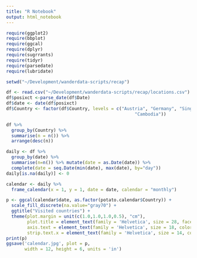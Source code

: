 ```yaml
---
title: "R Notebook"
output: html_notebook
---
```


```r
require(ggplot2)
require(bbplot)
require(ggcal)
require(dplyr)
require(sugrrants)
require(tidyr)
require(parsedate)
require(lubridate)

```


```r
setwd("~/Development/wanderdata-scripts/recap")
```


```r
df <- read.csv("~/Development/wanderdata-scripts/recap/locations.csv")
df$posixct <-parse_date(df$Date)
df$date <- date(df$posixct)
df$Country <- factor(df$Country, levels = c("Austria", "Germany", "Singapore", "Malaysia",  "Thailand", 
                                                 "Cambodia"))
```


```r
df %>% 
  group_by(Country) %>%
  summarise(n = n()) %>%
  arrange(desc(n))
```

```r
daily <- df %>%
  group_by(date) %>%
  summarise(n=n()) %>% mutate(date = as.Date(date)) %>%
  complete(date = seq.Date(min(date), max(date), by="day"))
daily[is.na(daily)] <- 0

```

```r
calendar <- daily %>%
  frame_calendar(x = 1, y = 1, date = date, calendar = "monthly")
```


```r
p <- ggcal(calendar$date, as.factor(potato.calendar$Country)) +
  scale_fill_discrete(na.value="gray70") +
  ggtitle("Visited countries") +
  theme(plot.margin = unit(c(1.0,1.0,1.0,0.5), "cm"),
        plot.title = element_text(family = 'Helvetica', size = 28, face = "bold", color = "#222222"),
        axis.text = element_text(family = 'Helvetica', size = 18, color = "#222222"),
        strip.text.x = element_text(family = 'Helvetica', size = 14, color = "#222222", hjust=0, face="bold"))
print(p)
ggsave('calendar.jpg', plot = p, 
       width = 12, height = 6, units = 'in')

```

